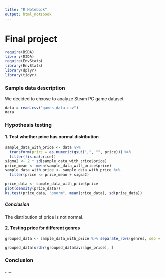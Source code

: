 ```yaml
---
title: "R Notebook"
output: html_notebook
---
```


# Final project

```r
require(BSDA)
library(BSDA)
require(EnvStats)
library(EnvStats)
library(dplyr)
library(tidyr)
```

### Sample data description

We decided to choose to analyze Steam PC game dataset.

```r
data = read.csv("games_data.csv")
data
```

### Hypothesis testing

#### 1. Test whether price has normal distribution

```r
sample_data_with_price <- data %>%
  transform(price = as.numeric(gsub(",", "", price))) %>%
  filter(!is.na(price))
sigma2 <- 2 * sd(sample_data_with_price$price)
price_mean <- mean(sample_data_with_price$price)
sample_data_with_price <- sample_data_with_price %>%
  filter(price <= price_mean + sigma2)

price_data <- sample_data_with_price$price
plot(density(price_data))
ks.test(price_data, "pnorm", mean(price_data), sd(price_data))
```

##### Conclusion

The distribution of price is not normal.

#### 2. Testing price for different genres

```r

grouped_data <- sample_data_with_price %>% separate_rows(genres, sep = ";") %>% filter(gsub(" ", "", genres) != "") %>% group_by(genres) %>% summarise_at(vars(price), list(average_price = mean))

grouped_data[order(grouped_data$average_price), ]
```

### Conclusion

......
